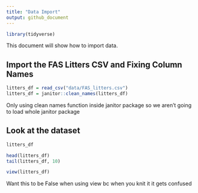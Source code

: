 ```yaml
---
title: "Data Import"
output: github_document
---
```

```r
library(tidyverse)
```


This document will show how to import data.

## Import the FAS Litters CSV and Fixing Column Names 
```r
litters_df = read_csv("data/FAS_litters.csv")
litters_df = janitor::clean_names(litters_df)
```
Only using clean names function inside janitor package so we aren't going to load whole janitor package


## Look at the dataset
```r
litters_df

head(litters_df)
tail(litters_df, 10)
```

```r
view(litters_df)
```
Want this to be False when using view bc when you knit it it gets confused







